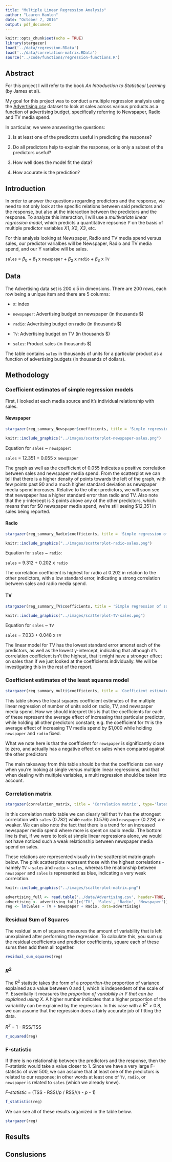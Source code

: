 ```yaml
---
title: "Multiple Linear Regression Analysis"
author: "Lauren Hanlon"
date: "October 7, 2016"
output: pdf_document
---
```


```r
knitr::opts_chunk$set(echo = TRUE)
library(stargazer)
load('../data/regression.RData')
load('../data/correlation-matrix.RData')
source("../code/functions/regression-functions.R")
```

## Abstract

For this project I will refer to the book _An Introduction to Statistical Learning_ (by James et al).

My goal for this project was to conduct a multiple regression analysis using the [Advertising.csv](http://www-bcf.usc.edu/~gareth/ISL/Advertising.csv) dataset to look at sales across various products as a function of advertising budget, specifically referring to Newspaper, Radio and TV media spend. 

In particular, we were answering the questions: 

1. Is at least one of the predicotrs useful in predicting the response?

2. Do all predictors help to explain the response, or is only a subset of the predictors useful?

3. How well does the model fit the data?

4. How accurate is the prediction?

## Introduction

In order to answer the questions regarding predictors and the response, we need to not only look at the specific relations between said predictors and the response, but also at the interaction between the predictors and the response. To analyze this interaction, I will use a _multivariate linear regression model_, which predicts a quantitative repsonse _Y_ on the basis of multiple predictor variables _X1_, _X2_, _X3_, etc.

For this analysis looking at Newspaper, Radio and TV media spend versus sales, our predictor varialbes will be Newspaper, Radio and TV media spend, and our Y varialbe will be sales.

`sales` = $\beta_0$ + $\beta_1$ x `newspaper` + $\beta_2$ x `radio` + $\beta_3$ x `TV`

## Data

The Advertising data set is 200 x 5 in dimensions. There are 200 rows, each row being a unique item and there are 5 columns:

- `X`: index

- `newspaper`: Advertising budget on newspaper (in thousands $)

- `radio`: Advertising budget on radio (in thousands $)

- `TV`: Advertising budget on TV (in thousands $)

- `sales`: Product sales (in thousands $)

The table contains `sales` in thousands of units for a particular product as a function of advertising budgets (in thousands of dollars).

## Methodology

### Coefficient estimates of simple regression models

First, I looked at each media source and it's individual relationship with sales.

#### Newspaper

```r
stargazer(reg_summary_Newspaper$coefficients, title = 'Simple regression of sales on newspaper', type='latex', header=FALSE)
```

```r
knitr::include_graphics("../images/scatterplot-newspaper-sales.png")
```

Equation for `sales` ~ `newspaper`:

`sales` = 12.351 + 0.055 x `newspaper`

The graph as well as the coefficient of 0.055 indicates a positive correlation between sales and newspaper media spend. From the scatterplot we can tell that there is a higher density of points towards the left of the graph, with few points past 90 and a much higher standard deviation as newspaper media spend increases. Relative to the other predictors, we will soon see that newspaper has a higher standard error than radio and TV. Also note that the y-intercept is 3 points above any of the other predictors, which means that for $0 newspaper media spend, we're still seeing $12,351 in sales being reported.

#### Radio

```r
stargazer(reg_summary_Radio$coefficients, title = 'Simple regression of sales on radio', type='latex', header=FALSE)
```

```r
knitr::include_graphics("../images/scatterplot-radio-sales.png")
```

Equation for `sales` ~ `radio`:

`sales` = 9.312 + 0.202 x `radio`

The correlation coefficient is highest for radio at 0.202 in relation to the other predictors, with a low standard error, indicating a strong correlation between sales and radio media spend. 

#### TV

```r
stargazer(reg_summary_TV$coefficients, title = 'Simple regression of sales on TV', type='latex', header=FALSE)
```

```r
knitr::include_graphics("../images/scatterplot-TV-sales.png")
```

Equation for `sales` ~ `TV`

`sales` = 7.033 + 0.048 x `TV`

The linear model for TV has the lowest standard error amonst each of the predictors, as well as the lowest y-intercept, indicating that although it's correlation coefficient isn't the highest, that it might have a stronger effect on sales than if we just looked at the coefficients individually. We will be investigating this in the rest of the report.

### Coefficient estimates of the least squares model

```r
stargazer(reg_summary_multi$coefficients, title = 'Coefficient estimates', type='latex', header=FALSE)
```

This table shows the least squares coefficient estimates of the multiple linear regression of number of units sold on radio, TV, and newspaper media spend. How we should interpret this is that the coefficients for each of these represent the average effect of increasing that particular predictor, while holding all other predictors constant; e.g. the coefficient for `TV` is the average effect of increasing TV media spend by $1,000 while holding `newspaper` and `radio` fixed.

What we note here is that the coefficient for `newspaper` is significantly close to zero, and actually has a negative effect on sales when compared against the other predictors 

The main takeaway from this table should be that the coefficients can vary when you're looking at single versus multiple linear regressions, and that when dealing with multiple variables, a multi regression should be taken into account.

### Correlation matrix

```r
stargazer(correlation_matrix, title = 'Correlation matrix', type='latex', header=FALSE)
```

In this correlation matrix table we can clearly tell that `TV` has the strongest correlation with `sales` (0.782) while `radio` (0.576) and `newspaper` (0.228) are weaker. We can also note the fact that there is a trend for an increased newspaper media spend where more is spent on radio media. The bottom line is that, if we were to look at simple linear regressions alone, we would not have noticed such a weak relationship between newspaper media spend on sales.

These relations are represented visually in the scatterplot matrix graph below. The pink scatterplots represent those with the highest correlations - namely `TV` ~ `sales` and `radio` ~ `sales`, whereas the relationship between `newspaper` and `sales` is represented as blue, indicating a very weak correlation.

```r
knitr::include_graphics("../images/scatterplot-matrix.png")
```

```r
advertising_full <- read.table('../data/Advertising.csv', header=TRUE, sep=',')
advertising <- advertising_full[c('TV', 'Sales', 'Radio', 'Newspaper')]
reg <- lm(Sales ~ TV + Newspaper + Radio, data=advertising)
```

### Residual Sum of Squares

The residual sum of squares measures the amount of variability that is left unexplained after performing the regression. To calculate this, you sum up the residual coefficients and predictor coefficients, square each of these sums then add them all together.

```r
residual_sum_squares(reg)
```

### $R^2$

The $R^2$ statistic takes the form of a _proportion_-the proportion of variance explained as a value between 0 and 1, which is independent of the scale of Y. Essentially it measures the _proportion of variability in Y that can be explained using X_. A higher number indicates that a higher proportion of the variability can be explained by the regression. In this case with a $R^2$ > 0.8, we can assume that the regression does a fairly accurate job of fitting the data.

_$R^2$_ = 1 - RSS/TSS

```r
r_squared(reg)
```

### F-statistic

If there is no relationship between the predictors and the response, then the F-statistic would take a value closer to 1. Since we have a very large F-statistic of over 500, we can assume that at least one of the predictors is related to our response; in other words at least one of `TV`, `radio`, or `newspaper` is related to `sales` (which we already knew).

_F-statistic_ = (TSS - RSS)/_p_ / RSS/(_n_ - _p_ - 1)

```r
f_statistic(reg)
```

We can see all of these results organized in the table below.

```r
stargazer(reg)
```

## Results

## Conslusions
